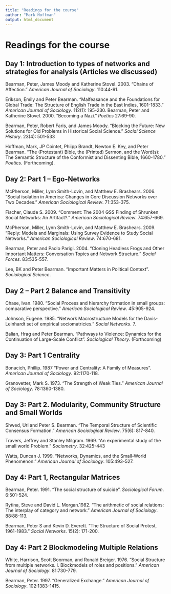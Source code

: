 ```yaml
---
title: "Readings for the course"
author: "Mark Hoffman"
output: html_document
---
```

# Readings for the course
## Day 1:  Introduction to types of networks and strategies for analysis (Articles we discussed)

Bearman, Peter, James Moody and Katherine Stovel. 2003. “Chains of Affection.” _American Journal of Sociology_. 110:44-91. 

Erikson, Emily and Peter Bearman. “Malfeasance and the Foundations for Global Trade: The Structure of English Trade in the East Indies, 1601-1833.” _American Journal of Sociology_. 112(1): 195-230.
Bearman, Peter and Katherine Stovel. 2000. “Becoming a Nazi.” _Poetics_ 27:69-90.

Bearman, Peter, Robert Faris, and James Moody. “Blocking the Future: New Solutions for Old Problems in Historical Social Science.” _Social Science History_. 23(4): 501-533

Hoffman, Mark, JP Cointet, Phiipp Brandt, Newton E. Key, and Peter Bearman. "The (Protestant) Bible, the (Printed) Sermon, and the Word(s): The Semantic Structure of the Conformist and Dissenting Bible, 1660-1780." _Poetics_. (Forthcoming). 

## Day 2: Part 1 – Ego-Networks

McPherson, Miller, Lynn Smith-Lovin, and Matthew E. Brashears. 2006. “Social isolation in America: Changes in Core Discussion Networks over Two Decades.” _American Sociological Review_. 71:353-375. 

Fischer, Claude S. 2009. “Comment: The 2004 GSS Finding of Shrunken Social Networks: An Artifact?.” _American Sociological Review_. 74:657-669.

McPherson, Miller, Lynn Smith-Lovin, and Matthew E. Brashears. 2009. “Reply: Models and Marginals: Using Survey Evidence to Study Social Networks.” _American Sociological Review_. 74:670-681.  

Bearman, Peter and Paolo Parigi. 2004. “Cloning Headless Frogs and Other Important Matters: Conversation Topics and Network Structure.” _Social Forces_. 83:535-557. 

Lee, BK and Peter Bearman. "Important Matters in Political Context". _Sociological Science_.

## Day 2 – Part 2 Balance and Transitivity

Chase, Ivan. 1980. “Social Process and hierarchy formation in small groups: comparative perspective.” _American Sociological Review_. 45:905-924.

Johnson, Eugene. 1985. “Network Macrostructure Models for the Davis-Leinhardt set of   empirical sociomatricies.” _Social Networks_. 7.

Balian, Hrag and Peter Bearman. "Pathways to Violence: Dynamics for the Continuation of Large-Scale Conflict". _Sociological Theory_. (Forthcoming)

## Day 3: Part 1 Centrality

Bonacich, Phillip. 1987 "Power and Centrality: A Family of Measures". _American Journal of Sociology_. 92:1170-118.

Granovetter, Mark S. 1973. “The Strength of Weak Ties.” _American Journal of Sociology_. 78:1360-1380.

## Day 3: Part 2.  Modularity, Community Structure and Small Worlds

Shwed, Uri and Peter S. Bearman. “The Temporal Structure of Scientific Consensus Formation.” _American Sociological Review_. 75(6): 817-840.

Travers, Jeffrey and Stanley Milgram. 1969. “An experimental study of the small world Problem.” _Sociometry_. 32:425-443 

Watts, Duncan J. 1999. “Networks, Dynamics, and the Small-World Phenomenon.” _American Journal of Sociology_. 105:493-527.

## Day 4:  Part 1, Rectangular Matrices

Bearman, Peter. 1991. "The social structure of suicide". _Sociological Forum_. 6:501-524.

Rytina, Steve and David L. Morgan.1982. "The arithmetic of social relations:  The interplay of category and network." _American Journal of Sociology_. 88:88-113.

Bearman, Peter S and Kevin D. Everett. “The Structure of Social Protest, 1961-1983.” _Social Networks_. 15(2): 171-200.

## Day 4: Part 2 Blockmodeling Multiple Relations

White, Harrison, Scott Boorman, and Ronald Breiger. 1976. “Social Structure from
multiple networks. I. Blockmodels of roles and positions.” _American Journal of Sociology_. 81:730-779.

Bearman, Peter. 1997. “Generalized Exchange.” _American Journal of Sociology_. 102:1383-1415.


